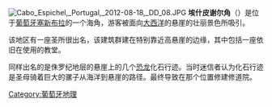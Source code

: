 [[File:Cabo_Espichel,_Portugal,_2012-08-18,_DD_08.JPG|thumb]]
'''埃什皮谢尔角'''（{{lang|pu|Cabo Espichel}}）是位于[[葡萄牙|葡萄牙]][[塞新布拉|塞新布拉]]的一个海角，游客被面向[[大西洋|大西洋]]的悬崖的壮丽景色所吸引。

该地区有一座圣所很出名，该建筑群建在特别靠近高悬崖的边缘，其中包括一座依旧在使用的教堂。

同样出名的是侏罗纪地层的悬崖上的几个[[恐龙|恐龙]]化石行迹。当时迷信者认为化石行迹是圣母骑着巨大的骡子从海洋到悬崖的路径。最终导致在那个位置修建修道院。

{{Portugal-geo-stub}}
{{commonscat|Cabo Espichel}}
[[Category:葡萄牙地理|Category:葡萄牙地理]]